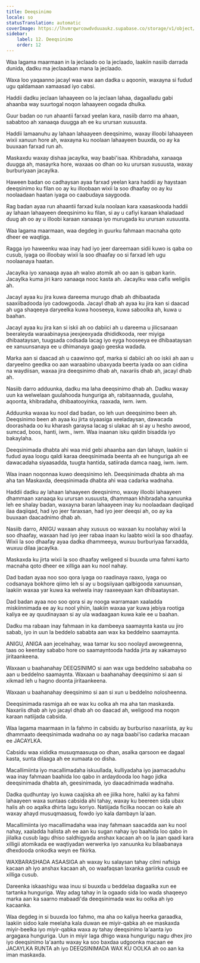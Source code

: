 ```yaml
---
title: Deeqsinimo
locale: so
statusTranslation: automatic
coverImage: https://lhvmrqwrcowdvduuaukz.supabase.co/storage/v1/object/public/strapi-uploads/small_cover-educacion-fundamental.webp-2d51a7828a2b1309555be27f7e2a61a0.webp
sidebar:
    label: 12. Deeqsinimo
    order: 12
---
```

Waa lagama maarmaan in la jeclaado oo la jeclaado, laakiin nasiib darrada dunida, dadku ma jeclaadaan mana la jeclaado.

Waxa loo yaqaanno jacayl waa wax aan dadka u aqoonin, waxayna si fudud ugu qaldamaan xamaasad iyo cabsi.

Haddii dadku jeclaan lahaayeen oo la jeclaan lahaa, dagaalladu gabi ahaanba way suurtogal noqon lahaayeen oogada dhulka.

Guur badan oo run ahaantii farxad yeelan kara, nasiib darro ma ahaan, sababtoo ah xanaaqa duugga ah ee ku urursan xusuusta.

Haddii lamaanuhu ay lahaan lahaayeen deeqsinimo, waxay illoobi lahaayeen wixii xanuun hore ah, waxayna ku noolaan lahaayeen buuxda, oo ay ka buuxaan farxad run ah.

Maskaxdu waxay dishaa jacaylka, way baabi'isaa. Khibradaha, xanaaqa duugga ah, masayrka hore, waxaas oo dhan oo ku urursan xusuusta, waxay burburiyaan jacaylka.

Haween badan oo cadhaysan ayaa farxad yeelan kara haddii ay haystaan deeqsinimo ku filan oo ay ku illoobaan wixii la soo dhaafay oo ay ku noolaadaan haatan iyaga oo caabudaya saygooda.

Rag badan ayaa run ahaantii farxad kula noolaan kara xaasaskooda haddii ay lahaan lahaayeen deeqsinimo ku filan, si ay u cafiyi karaan khaladaad duug ah oo ay u illoobi karaan xanaaqa iyo murugada ku urursan xusuusta.

Waa lagama maarmaan, waa degdeg in guurku fahmaan macnaha qoto dheer ee waqtiga.

Ragga iyo haweenku waa inay had iyo jeer dareemaan sidii kuwo is qaba oo cusub, iyaga oo illoobay wixii la soo dhaafay oo si farxad leh ugu noolaanaya haatan.

Jacaylka iyo xanaaqa ayaa ah walxo atomik ah oo aan is qaban karin. Jacaylka kuma jiri karo xanaaqa nooc kasta ah. Jacaylku waa cafis weligiis ah.

Jacayl ayaa ku jira kuwa dareema murugo dhab ah dhibaatada saaxiibadooda iyo cadowgooda. Jacayl dhab ah ayaa ku jira kan si daacad ah uga shaqeeya daryeelka kuwa hooseeya, kuwa saboolka ah, kuwa u baahan.

Jacayl ayaa ku jira kan si iskii ah oo dabiici ah u dareema u jilicsanaan beeraleyda waraabinaysa jeexjeexyada dhididkooda, reer miyiga dhibaataysan, tuugsada codsada lacag iyo eyga hooseeya ee dhibaataysan ee xanuunsanaya ee u dhimanaya gaajo geeska wadada.

Marka aan si daacad ah u caawinno qof, marka si dabiici ah oo iskii ah aan u daryeelno geedka oo aan waraabino ubaxyada beerta iyada oo aan cidina na waydiisan, waxaa jira deeqsinimo dhab ah, naxariis dhab ah, jacayl dhab ah.

Nasiib darro adduunka, dadku ma laha deeqsinimo dhab ah. Dadku waxay uun ka welwelaan guulahooda hunguriga ah, rabitaannada, guulaha, aqoonta, khibradaha, dhibaatooyinka, raaxada, iwm. iwm.

Adduunka waxaa ku nool dad badan, oo leh uun deeqsinimo been ah. Deeqsinimo been ah ayaa ku jirta siyaasiga xeeladaysan, dawacada doorashada oo ku kharash garaysa lacag si ulakac ah si ay u hesho awood, sumcad, boos, hanti, iwm., iwm. Waa inaanan isku qaldin bisadda iyo bakaylaha.

Deeqsinimada dhabta ahi waa mid gebi ahaanba aan dan lahayn, laakiin si fudud ayaa loogu qaldi karaa deeqsinimada beenta ah ee hunguriga ah ee dawacadaha siyaasadda, tuugta hantida, satiirada damca naag, iwm. iwm.

Waa inaan noqonnaa kuwo deeqsinimo leh. Deeqsinimada dhabta ah ma aha tan Maskaxda, deeqsinimada dhabta ahi waa cadarka wadnaha.

Haddii dadku ay lahaan lahaayeen deeqsinimo, waxay illoobi lahaayeen dhammaan xanaaqa ku urursan xusuusta, dhammaan khibradaha xanuunka leh ee shalay badan, waxayna baran lahaayeen inay ku noolaadaan daqiiqad ilaa daqiiqad, had iyo jeer faraxsan, had iyo jeer deeqsi ah, oo ay ka buuxaan daacadnimo dhab ah.

Nasiib darro, ANIGU waxaan ahay xusuus oo waxaan ku noolahay wixii la soo dhaafay, waxaan had iyo jeer rabaa inaan ku laabto wixii la soo dhaafay. Wixii la soo dhaafay ayaa dadka dhammeeya, wuxuu burburiyaa farxadda, wuxuu dilaa jacaylka.

Maskaxda ku jirta wixii la soo dhaafay weligeed si buuxda uma fahmi karto macnaha qoto dheer ee xilliga aan ku nool nahay.

Dad badan ayaa noo soo qora iyaga oo raadinaya raaxo, iyaga oo codsanaya bokhore qiimo leh si ay u bogsiiyaan qalbigooda xanuunsan, laakiin waxaa yar kuwa ka welwela inay raaxeeyaan kan dhibaataysan.

Dad badan ayaa noo soo qora si ay nooga warramaan xaaladda miskiinnimada ee ay ku nool yihiin, laakiin waxaa yar kuwa jebiya rootiga kaliya ee ay quudinayaan si ay ula wadaagaan kuwa kale ee u baahan.

Dadku ma rabaan inay fahmaan in ka dambeeya saamaynta kasta uu jiro sabab, iyo in uun la beddelo sababta aan wax ka beddelno saamaynta.

ANIGU, ANIGA aan jecelnahay, waa tamar ku soo noolayd awowgeenna, taas oo keentay sababo hore oo saamayntooda hadda jirta ay xakamayso jiritaankeena.

Waxaan u baahanahay DEEQSINIMO si aan wax uga beddelno sababaha oo aan u beddelno saamaynta. Waxaan u baahanahay deeqsinimo si aan si xikmad leh u hagno doonta jiritaankeena.

Waxaan u baahanahay deeqsinimo si aan si xun u beddelno nolosheenna.

Deeqsinimada rasmiga ah ee wax ku oolka ah ma aha tan maskaxda. Naxariis dhab ah iyo jacayl dhab ah oo daacad ah, weligood ma noqon karaan natiijada cabsida.

Waa lagama maarmaan in la fahmo in cabsidu ay burburiso naxariista, ay ku dhammaato deeqsinimada wadnaha oo ay naga baabi'iso cadarka macaan ee JACAYLKA.

Cabsidu waa xididka musuqmaasuqa oo dhan, asalka qarsoon ee dagaal kasta, sunta dilaaga ah ee xumaata oo disha.

Macallimiinta iyo macallimadaha iskuullada, kulliyadaha iyo jaamacaduhu waa inay fahmaan baahida loo qabo in ardaydooda loo hago jidka deeqsinimada dhabta ah, geesinimada, iyo daacadnimada wadnaha.

Dadka qudhuntay iyo kuwa caajiska ah ee jiilka hore, halkii ay ka fahmi lahaayeen waxa suntaas cabsida ahi tahay, waxay ku beereen sida ubax halis ah oo aqalka dhirta lagu koriyo. Natiijada ficilka noocan oo kale ah waxay ahayd musuqmaasuq, fowdo iyo kala dambayn la'aan.

Macallimiinta iyo macallimadaha waa inay fahmaan saacadda aan ku nool nahay, xaaladda halista ah ee aan ku sugan nahay iyo baahida loo qabo in jiilalka cusub lagu dhiso saldhigyada anshax kacaan ah oo la jaan qaadi kara xilligii atomikada ee waqtiyadan werwerka iyo xanuunka ku bilaabanaya dhexdooda onkodka weyn ee fikirka.

WAXBARASHADA ASAASIGA ah waxay ku salaysan tahay cilmi nafsiga kacaan ah iyo anshax kacaan ah, oo waafaqsan laxanka gariirka cusub ee xilliga cusub.

Dareenka iskaashigu waa inuu si buuxda u beddelaa dagaalka xun ee tartanka hunguriga. Way adag tahay in la ogaado sida loo wada shaqeeyo marka aan ka saarno mabaadi'da deeqsinimada wax ku oolka ah iyo kacaanka.

Waa degdeg in si buuxda loo fahmo, ma aha oo kaliya heerka garaadka, laakiin sidoo kale meelaha kala duwan ee miyir-qabka ah ee maskaxda miyir-beelka iyo miyir-qabka waxa ay tahay deeqsinimo la'aanta iyo argagaxa hunguriga. Uun in miyir laga dhigo waxa hungurigu nagu dhex jiro iyo deeqsinimo la'aantu waxay ka soo baxdaa udgoonka macaan ee JACAYLKA RUNTA ah iyo DEEQSINIMADA WAX KU OOLKA ah oo aan ka iman maskaxda.

